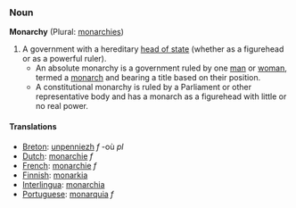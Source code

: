 ===Noun===

'''Monarchy''' (Plural: [[monarchies]])

#A government with a hereditary [[head of state]] (whether as a figurehead or as a powerful ruler).
#*An absolute monarchy is a government ruled by one [[man]] or [[woman]], termed a [[monarch]] and bearing a title based on their position.
#*A constitutional monarchy is ruled by a Parliament or other representative body and has a monarch as a figurehead with little or no real power.

====Translations====
*[[Breton]]: [[unpenniezh]] ''f'' -où ''pl''
*[[Dutch]]: [[monarchie]] ''f''
*[[French]]: [[monarchie]] ''f''
*[[Finnish]]: [[monarkia]]
*[[Interlingua]]: [[monarchia]]
*[[Portuguese]]: [[monarquia]] ''f''